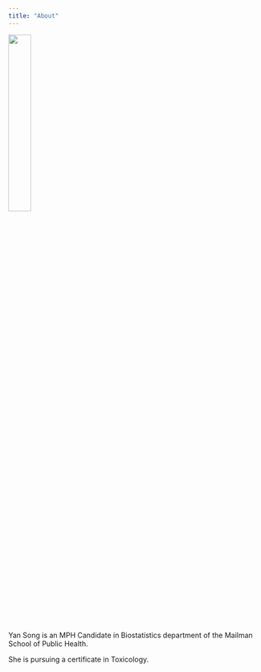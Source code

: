 ```yaml
---
title: "About"
---
```


![](profile.jpg){width=30%}


Yan Song is an MPH Candidate in Biostatistics department of the Mailman School of Public Health.

She is pursuing a certificate in Toxicology.